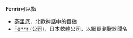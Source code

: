 '''Fenrir'''可以指
*[[芬里厄|芬里厄]]，北歐神話中的巨狼
*[[Fenrir_(公司)|Fenrir (公司)]]，日本軟體公司，以網頁瀏覽器聞名

{{Disambig|Cat=非中文名称消歧义}}
